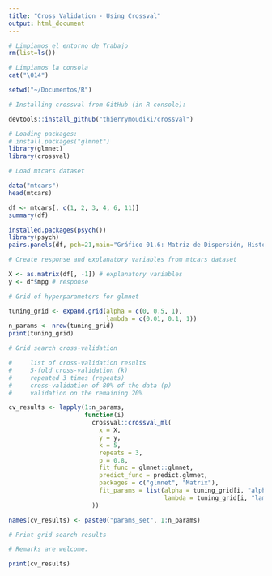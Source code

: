 ```yaml
---
title: "Cross Validation - Using Crossval"
output: html_document
---
```


```r
# Limpiamos el entorno de Trabajo
rm(list=ls())

# Limpiamos la consola
cat("\014")

setwd("~/Documentos/R")

```

```r


# Installing crossval from GitHub (in R console):

devtools::install_github("thierrymoudiki/crossval")
```

```r
# Loading packages:
# install.packages("glmnet")
library(glmnet)
library(crossval)
```

```r
# Load mtcars dataset

data("mtcars")
head(mtcars)
```

```r
df <- mtcars[, c(1, 2, 3, 4, 6, 11)]
summary(df)
```

```r
installed.packages(psych())
library(psych) 
pairs.panels(df, pch=21,main="Gráfico 01.6: Matriz de Dispersión, Histograma y Correlación")
```


```r
# Create response and explanatory variables from mtcars dataset

X <- as.matrix(df[, -1]) # explanatory variables
y <- df$mpg # response
```

```r
# Grid of hyperparameters for glmnet

tuning_grid <- expand.grid(alpha = c(0, 0.5, 1),
                           lambda = c(0.01, 0.1, 1))
n_params <- nrow(tuning_grid)
print(tuning_grid)
```

```r
# Grid search cross-validation

#     list of cross-validation results
#     5-fold cross-validation (k)
#     repeated 3 times (repeats)
#     cross-validation of 80% of the data (p)
#     validation on the remaining 20%

cv_results <- lapply(1:n_params,
                     function(i)
                       crossval::crossval_ml(
                         x = X,
                         y = y,
                         k = 5,
                         repeats = 3,
                         p = 0.8,
                         fit_func = glmnet::glmnet,
                         predict_func = predict.glmnet,
                         packages = c("glmnet", "Matrix"),
                         fit_params = list(alpha = tuning_grid[i, "alpha"],
                                           lambda = tuning_grid[i, "lambda"])
                       ))
```

```r
names(cv_results) <- paste0("params_set", 1:n_params)

# Print grid search results

# Remarks are welcome.

print(cv_results)
```

